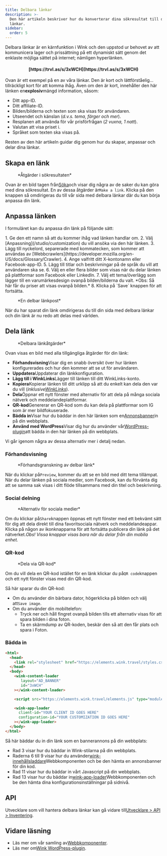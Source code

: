 ```yaml
---
title: Delbara länkar
description: >-
  Den här artikeln beskriver hur du konverterar dina sökresultat till delbara
  länkar.
sidebar:
  order: 5
---
```


Delbara länkar är en kärnfunktion i Wink och den uppstod ur behovet av att kommunicera lager och prissättning på ett dynamiskt sätt genom det enklaste möjliga sättet på internet; nämligen hyperlänken.

<h4 align="center">[https://trvl.as/s/3xWCH](https://trvl.as/s/3xWCH)</h4>


Ovan är ett exempel på en av våra länkar. Den är kort och lättförståelig... tillräckligt kort för att komma ihåg. Även om den är kort, innehåller den här länken en**explosiv**mängd information, såsom:

* Ditt app-ID.
* Ditt affiliate-ID.
* Bilden/bilderna och texten som ska visas för användaren.
* Utseendet och känslan (*d.v.s. tema, färger och mer*).
* Resplanen att använda för vår prisförfrågan (*2 vuxna, 1 natt*).
* Valutan att visa priset i.
* Språket som texten ska visas på.

Resten av den här artikeln guidar dig genom hur du skapar, anpassar och delar dina länkar.

## Skapa en länk

<figure>
  <CloudinaryImage width="350" height="238" resize="scale" quality="best" alt="Åtgärder" src="academy/inventory-actions" errorImage="noimage_opaque_nyrtl0.png" />

  <figcaption>*Åtgärder i sökresultaten*</figcaption>
</figure>


Ovan är en bild tagen från[Söka](/studio/search)och visar dig några av de saker du kan göra med dina sökresultat. En av dessa åtgärder är`Make a link`.
Klicka på den knappen så omdirigeras du till vår sida med delbara länkar där du kan börja anpassa din länk.

## Anpassa länken

I formuläret kan du anpassa din länk på följande sätt:

<Steps>
  1. Ge den ett namn så att du kommer ihåg vad länken handlar om.
  2. Välj [Anpassning](/studio/customization) du vill ansöka via den här länken.
  3. Lägg till nyckelord, separerade med kommatecken, som kommer att användas av [Webbcrawlers](https://developer.mozilla.org/en-US/docs/Glossary/Crawler).
  4. Ange valfritt ditt X-kontonamn eller Facebook-app-ID.
  5. Lägg till titlar och beskrivningar på de språk du vill att användaren ska se.
  6. Välj en eller flera bilder som visas när du delar länken på plattformar som Facebook eller LinkedIn.
  7. Välj ett tema/överlägg som lägger till en varumärkesdesign ovanpå bilden/bilderna du valt. *Obs: Så här får du priser att visas ovanpå bilden.*
  8. Klicka på `Save` knappen för att fortsätta.
</Steps>


<figure>
  <CloudinaryImage width="350" height="641" resize="scale" quality="best" alt="Delbar länk" src="academy/shareable-link" errorImage="noimage_opaque_nyrtl0.png" />

  <figcaption>*En delbar länkpost*</figcaption>
</figure>


När du har sparat din länk omdirigeras du till din sida med delbara länkar och din länk är nu redo att delas med världen.

## Dela länk

<figure>
  <CloudinaryImage width="350" height="641" resize="scale" quality="best" alt="Åtgärder" src="academy/shareable-link-actions" errorImage="noimage_opaque_nyrtl0.png" />

  <figcaption>*Delbara länkåtgärder*</figcaption>
</figure>


Ovan visas en bild med alla tillgängliga åtgärder för din länk:

* **Förhandsvisning**Visar dig en snabb översikt över hur länken konfigurerades och hur den kommer att se ut för användaren.
* **Uppdatera**Uppdaterar din länkkonfiguration.
* **Lägg till i WinkLinks**Lägger till länken till ditt WinkLinks-konto.
* **Kopiera**Kopierar länken till ditt urklipp så att du enkelt kan dela den var du vill (*inklusive[WinkLinks](/link-manager/wink-links)*).
* **Dela**Öppnar ett nytt fönster med alternativ för att dela på många sociala nätverk och meddelandeplattformar.
* **QR-kod**Genererar en QR-kod som du kan dela på plattformar som IG som är mer bildfokuserade.
* **Bädda in**Visar hur du bäddar in den här länken som en[Annonsbanner](/developers/web-components/#content-loader)in på din webbplats.
* **Använd med WordPress**Visar dig hur du använder vår[WordPress-plugin](/developers/wordpress)att bädda in den här länken på din webbplats.

Vi går igenom några av dessa alternativ mer i detalj nedan.

### Förhandsvisning

<figure>
  <CloudinaryImage width="700" height="373" resize="scale" quality="best" alt="Förhandsvisning" src="academy/shareable-link-preview" errorImage="noimage_opaque_nyrtl0.png" />

  <figcaption>*Förhandsgranskning av delbar länk*</figcaption>
</figure>


När du klickar på`Preview`, kommer du att se en bild med ditt tema tillämpat. När du delar länken på sociala medier, som Facebook, kan du förvänta dig att se samma sak visas i ditt flöde tillsammans med din titel och beskrivning.

### Social delning

<figure>
  <CloudinaryImage width="350" height="231" resize="scale" quality="best" alt="Social delning" src="academy/shareable-link-share" errorImage="noimage_opaque_nyrtl0.png" />

  <figcaption>*Alternativ för sociala medier*</figcaption>
</figure>


Om du klickar på`Share`knappen öppnas ett nytt fönster med ett bekvämt sätt för dig att dela direkt till dina favoritsociala nätverk och meddelandeappar.
Klicka på någon av ikonknapparna för att fortsätta publicera din länk på det nätverket.*Obs! Vissa knappar visas bara när du delar från din mobila enhet.*

### QR-kod

<figure>
  <CloudinaryImage width="350" height="440" resize="scale" quality="best" alt="Social delning" src="academy/shareable-link-qr-code" errorImage="noimage_opaque_nyrtl0.png" />

  <figcaption>*Dela via QR-kod*</figcaption>
</figure>


Om du vill dela en QR-kod istället för en länk klickar du på`QR code`knappen och ett nytt fönster visas med din QR-kod.

Så här sparar du din QR-kod:

* Om du använder din bärbara dator, högerklicka på bilden och välj att`Save image`.
* Om du använder din mobiltelefon:
  * Tryck ner och håll fingret ovanpå bilden tills ett alternativ visas för att spara bilden i dina foton.
  * Ta en skärmdump av QR-koden, beskär den så att den får plats och spara i Foton.

### Bädda in

```html {3, 6-9, 11, 13-16}
<html>
  <head>
    <link rel="stylesheet" href="https://elements.wink.travel/styles.css"></link>
  </head>
  <body>
    <wink-content-loader
       layout="AD_BANNER"
       id="3xWCH"
    ></wink-content-loader>

    <script src="https://elements.wink.travel/elements.js" type="module" defer></script>

    <wink-app-loader
      client-id="YOUR CLIENT ID GOES HERE"
      configuration-id="YOUR CUSTOMIZATION ID GOES HERE"
    ></wink-app-loader>
  </body>
</html>
```

Så här bäddar du in din länk som en bannerannons på din webbplats:

* Rad 3 visar hur du bäddar in Wink-stilarna på din webbplats.
* Raderna 6 till 9 visar hur du använder[wink-innehållsladdare](/developers/web-components/#content-loader)Webbkomponenten och be den hämta en annonsbanner för din kod.
* Rad 11 visar hur du bäddar in vårt Javascript på din webbplats.
* Rad 13 visar hur du bäddar in[wink-app-loader](/developers/web-components/#application-loader)Webbkomponenten och be den hämta dina konfigurationsinställningar på sidnivå.

## API

Utvecklare som vill hantera delbara länkar kan gå vidare till[Utvecklare > API > Inventering](/developers/apis/#inventory-api).

## Vidare läsning

* Läs mer om vår samling av[Webbkomponenter](/developers/web-components).
* Läs mer om[Wink WordPress-plugin](/developers/wordpress).

